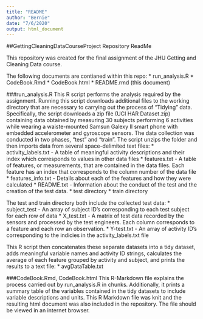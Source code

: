 ```yaml
---
title: "README"
author: "Bernie"
date: "7/6/2020"
output: html_document
---
```


##GettingCleaningDataCourseProject Repository ReadMe

This repository was created for the final assignment of the JHU Getting and Cleaning Data course.

The following documents are contianed within this repo:
    * run_analysis.R
    * CodeBook.Rmd
    * CodeBook.html
    * README.rmd (this document)

###run_analysis.R
This R script performs the analysis required by the assignment.  Running this script downloads additional files to the working directory that are necessary to carrying out the process of "Tidying" data.  Specifically, the script downloads a zip file (UCI HAR Dataset.zip) containing data obtained by measuring 30 subjects performing 6 activities while wearing a waiste-mounted Samsun Galexy II smart phone with embedded accelerometer and gyroscope sensors.  The data collection was conducted in two phases, "test" and "train".  The script unzips the folder and then imports data from several space-delimited text files:
    * activity_labels.txt - A table of meaningful activity descriptions and their index which corresponds to values in other data files
    * features.txt - A table of features, or measurements, that are contained in the data files.  Each feature has an index that corresponds to the column number of the data file
    * features_info.txt - Details about each of the features and how they were calculated
    * README.txt - Information about the conduct of the test and the creation of the test data.
    * test directory
    * train directory
    
The test and train directory both include the collected test data:
    * subject_test - An array of subject ID's corresponding to each test subject for each row of data
    * X_test.txt - A matrix of test data recorded by the sensors and processed by the test engineers.  Each column corresponds to a feature and each row an observation.
    * Y-test.txt - An array of activity ID's corresponding to the indicies in the activity_labels.txt file
    
This R script then concatenates these separate datasets into a tidy dataset, adds meaningful variable names and activity ID strings, calculates the average of each feature grouped by activity and subject, and prints the results to a text file:
    * avgDataTable.txt
    
###CodeBook.Rmd, CodeBook.html
This R-Markdown file explains the process carried out by run_analysis.R in chunks.  Additionally, it prints a summary table of the variables contained in the tidy datasets to include variable descriptions and units.  This R Markdown file was knit and the resulting html document was also included in the repository.  The file should be viewed in an internet browser.